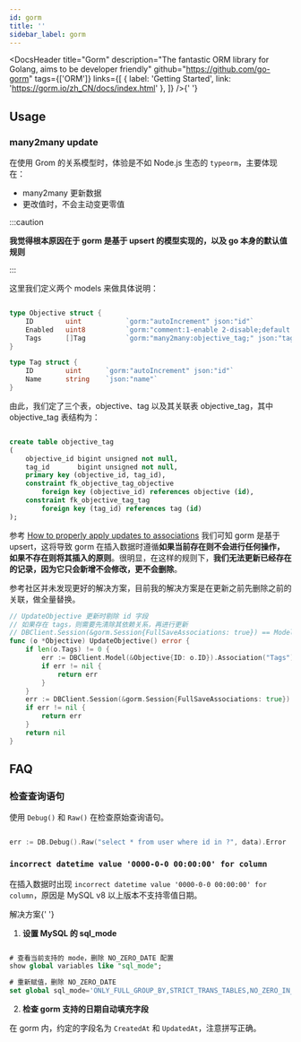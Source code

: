 ```yaml
---
id: gorm
title: ''
sidebar_label: gorm
---
```



<DocsHeader
  title="Gorm"
  description="The fantastic ORM library for Golang, aims to be developer friendly"
  github="https://github.com/go-gorm"
  tags={['ORM']}
  links={[
    { label: 'Getting Started', link: 'https://gorm.io/zh_CN/docs/index.html' },
  ]}
/>{' '}

## Usage

### many2many update

在使用 Grom 的关系模型时，体验是不如 Node.js 生态的 `typeorm`，主要体现在：

- many2many 更新数据
- 更改值时，不会主动变更零值

:::caution

**我觉得根本原因在于 gorm 是基于 upsert 的模型实现的，以及 go 本身的默认值规则**

:::

这里我们定义两个 models 来做具体说明：

```go

type Objective struct {
	ID        uint           `gorm:"autoIncrement" json:"id"`
	Enabled   uint8          `gorm:"comment:1-enable 2-disable;default:1;" json:"enabled"`
	Tags      []Tag          `gorm:"many2many:objective_tag;" json:"tags"`
}

type Tag struct {
	ID        uint      `gorm:"autoIncrement" json:"id"`
	Name      string    `json:"name"`
}

```

由此，我们定了三个表，objective、tag 以及其关联表 objective_tag，其中 objective_tag 表结构为：

```DDL

create table objective_tag
(
    objective_id bigint unsigned not null,
    tag_id       bigint unsigned not null,
    primary key (objective_id, tag_id),
    constraint fk_objective_tag_objective
        foreign key (objective_id) references objective (id),
    constraint fk_objective_tag_tag
        foreign key (tag_id) references tag (id)
);

```

参考 [How to properly apply updates to associations](https://github.com/go-gorm/gorm/issues/3487) 我们可知 gorm 是基于 upsert，这将导致 gorm 在插入数据时遵循**如果当前存在则不会进行任何操作，如果不存在则将其插入的原则**。很明显，在这样的规则下，**我们无法更新已经存在的记录，因为它只会新增不会修改，更不会删除**。

参考社区并未发现更好的解决方案，目前我的解决方案是在更新之前先删除之前的关联，做全量替换。

```go
// UpdateObjective 更新时剔除 id 字段
// 如果存在 tags，则需要先清除其依赖关系，再进行更新
// DBClient.Session(&gorm.Session{FullSaveAssociations: true}) == Model(&Objective{}) 但是其会更新关联数据
func (o *Objective) UpdateObjective() error {
	if len(o.Tags) != 0 {
		err := DBClient.Model(&Objective{ID: o.ID}).Association("Tags").Clear()
		if err != nil {
			return err
		}
	}
	err := DBClient.Session(&gorm.Session{FullSaveAssociations: true}).Updates(&o).Error
	if err != nil {
		return err
	}
	return nil
}
```

## FAQ

### 检查查询语句

使用 `Debug()` 和 `Raw()` 在检查原始查询语句。

```go

err := DB.Debug().Raw("select * from user where id in ?", data).Error

```

### `incorrect datetime value '0000-0-0 00:00:00' for column`

在插入数据时出现 `incorrect datetime value '0000-0-0 00:00:00' for column`，原因是 MySQL v8 以上版本不支持零值日期。

<HighlightWithText>解决方案</HighlightWithText>{' '}

1. **设置 MySQL 的 sql_mode**

```sql

# 查看当前支持的 mode，删除 NO_ZERO_DATE 配置
show global variables like "sql_mode";

# 重新赋值，删除 NO_ZERO_DATE
set global sql_mode='ONLY_FULL_GROUP_BY,STRICT_TRANS_TABLES,NO_ZERO_IN_DATE,ERROR_FOR_DIVISION_BY_ZERO,NO_ENGINE_SUBSTITUTION';

```

2. **检查 gorm 支持的日期自动填充字段**

在 gorm 内，约定的字段名为 `CreatedAt` 和 `UpdatedAt`，注意拼写正确。
